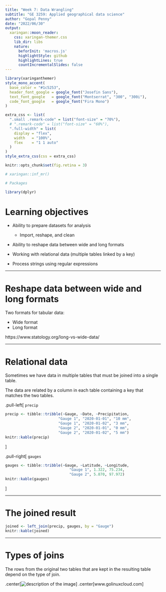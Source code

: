```yaml
---
title: "Week 7: Data Wrangling"
subtitle: "GE 3259: Applied geographical data science"
author: "Gopal Penny"
date: "2022/06/30"
output:
  xaringan::moon_reader:
    css: xaringan-themer.css
    lib_dir: libs
    nature:
      beforInit: 'macros.js'
      highlightStyle: github
      highlightLines: true
      countIncrementalSlides: false
---
```


```r

library(xaringanthemer)
style_mono_accent(
  base_color = "#1c5253",
  header_font_google = google_font("Josefin Sans"),
  text_font_google   = google_font("Montserrat", "300", "300i"),
  code_font_google   = google_font("Fira Mono")
)

extra_css <- list(
  ".small .remark-code" = list("font-size" = "70%"),
  # ".remark-code" = list("font-size" = "60%"),
  ".full-width" = list(
    display = "flex",
    width   = "100%",
    flex    = "1 1 auto"
  )
)
style_extra_css(css = extra_css)

knitr::opts_chunk$set(fig.retina = 3)

# xaringan::inf_mr()
```


```r
# Packages

library(dplyr)
```



<!-- https://arm.rbind.io/slides/xaringan.html#1 -->

# Learning objectives

- Ability to prepare datasets for analysis

  - Import, reshape, and clean

- Ability to reshape data between wide and long formats

- Working with relational data (multiple tables linked by a key)

- Process strings using regular expressions

---

# Reshape data between wide and long formats

Two formats for tabular data:

- Wide format
- Long format

https://www.statology.org/long-vs-wide-data/

---

# Relational data

Sometimes we have data in multiple tables that must be joined into a single table.

The data are related by a column in each table containing a key that matches the two 
tables.

.pull-left[
`precip`

```r
precip <- tibble::tribble(~Gauge, ~Date, ~Precipitation,
                        "Gauge 1", "2020-01-01", "10 mm",
                        "Gauge 1", "2020-01-02", "3 mm",
                        "Gauge 2", "2020-01-01", "0 mm",
                        "Gauge 2", "2020-01-02", "5 mm")
knitr::kable(precip)
```
]

.pull-right[
`gauges`

```r
gauges <- tibble::tribble(~Gauge, ~Latitude, ~Longitude,
                             "Gauge 1", 1.322, 75.234,
                             "Gauge 2", 5.870, 97.972)
knitr::kable(gauges)
```
]

---

# The joined result

```r
joined <- left_join(precip, gauges, by = "Gauge")
knitr::kable(joined)
```


---

# Types of joins

The rows from the original two tables that are kept in the resulting table depend
on the type of join.

.center[![description of the image](Week 7 figs/sql_joins.png)]
.center[www.golinuxcloud.com]
<!-- https://www.golinuxcloud.com/sql-left-outer-join-examples/ -->


